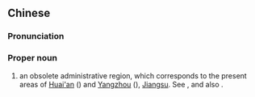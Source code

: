 {{also|淮扬}}
==Chinese==
{{zh-forms|s=淮扬}}

===Pronunciation===
{{zh-pron
|m=Huáiyáng
|cat=pn
}}

===Proper noun===
{{zh-proper noun}}

# an obsolete administrative region, which corresponds to the present areas of [[Huai'an]] ({{zh-l|淮安}}) and [[Yangzhou]] ({{zh-l|揚州}}), [[Jiangsu]]. See {{w|zh:淮扬道|淮扬道}}, {{w|zh:淮扬府|淮扬府}} and also {{w|zh:淮扬菜|淮扬菜}}.